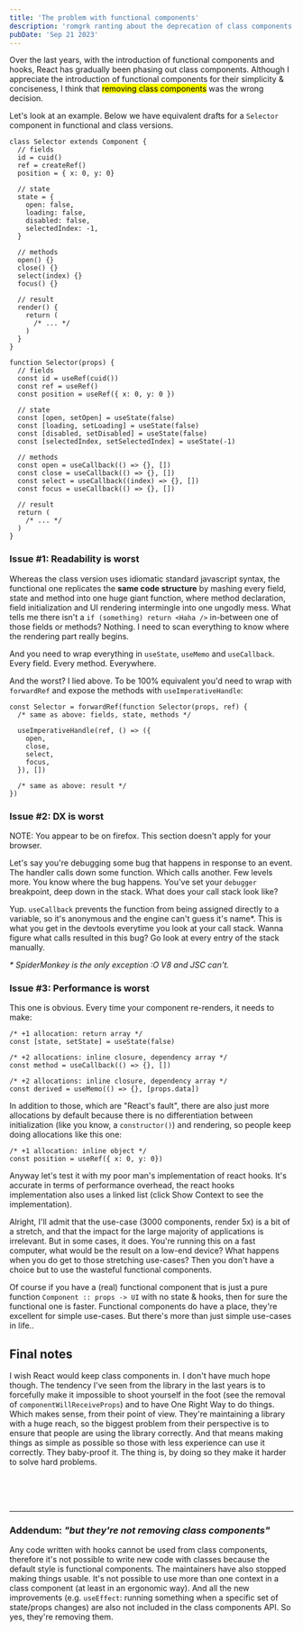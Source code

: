 ```yaml
---
title: 'The problem with functional components'
description: 'romgrk ranting about the deprecation of class components'
pubDate: 'Sep 21 2023'
---
```



Over the last years, with the introduction of functional components and hooks, React has gradually been phasing out class components. Although I appreciate the introduction of functional components for their simplicity & conciseness, I think that <mark title="read the addendum">removing class components</mark> was the wrong decision.

Let's look at an example. Below we have equivalent drafts for a `Selector` component in functional and class versions.

<div class="row mb-1">

```tsx
class Selector extends Component {
  // fields
  id = cuid()
  ref = createRef()
  position = { x: 0, y: 0}

  // state
  state = {
    open: false,
    loading: false,
    disabled: false,
    selectedIndex: -1,
  }

  // methods
  open() {}
  close() {}
  select(index) {}
  focus() {}

  // result
  render() {
    return (
      /* ... */
    )
  }
}
```

```tsx
function Selector(props) {
  // fields
  const id = useRef(cuid())
  const ref = useRef()
  const position = useRef({ x: 0, y: 0 })

  // state
  const [open, setOpen] = useState(false)
  const [loading, setLoading] = useState(false)
  const [disabled, setDisabled] = useState(false)
  const [selectedIndex, setSelectedIndex] = useState(-1)

  // methods
  const open = useCallback(() => {}, [])
  const close = useCallback(() => {}, [])
  const select = useCallback((index) => {}, [])
  const focus = useCallback(() => {}, [])

  // result
  return (
    /* ... */
  )
}
```

</div>

### Issue #1: Readability is worst

Whereas the class version uses idiomatic standard javascript syntax, the functional one replicates the **same code structure** by mashing every field, state and method into one huge giant function, where method declaration, field initialization and UI rendering intermingle into one ungodly mess. What tells me there isn't a `if (something) return <Haha />` in-between one of those fields or methods? Nothing. I need to scan everything to know where the rendering part really begins.

And you need to wrap everything in `useState`, `useMemo` and `useCallback`. Every field. Every method. Everywhere.

And the worst? I lied above. To be 100% equivalent you'd need to wrap with `forwardRef` and expose the methods with `useImperativeHandle`:

```tsx
const Selector = forwardRef(function Selector(props, ref) {
  /* same as above: fields, state, methods */

  useImperativeHandle(ref, () => ({
    open,
    close,
    select,
    focus,
  }), [])

  /* same as above: result */
})

```

### Issue #2: DX is worst

<div class="if-firefox text-warning">NOTE: You appear to be on firefox. This section doesn't apply for your browser.</div>

Let's say you're debugging some bug that happens in response to an event. The handler calls down some function. Which calls another. Few levels more. You know where the bug happens. You've set your `debugger` breakpoint, deep down in the stack. What does your call stack look like?

<ExampleStack client:load />

Yup. `useCallback` prevents the function from being assigned directly to a variable, so it's anonymous and the engine can't guess it's name*. This is what you get in the devtools everytime you look at your call stack. Wanna figure what calls resulted in this bug? Go look at every entry of the stack manually.

*\* SpiderMonkey is the only exception :O V8 and JSC can't.*

### Issue #3: Performance is worst

This one is obvious. Every time your component re-renders, it needs to make:

```tsx
/* +1 allocation: return array */
const [state, setState] = useState(false)

/* +2 allocations: inline closure, dependency array */
const method = useCallback(() => {}, [])

/* +2 allocations: inline closure, dependency array */
const derived = useMemo(() => {}, [props.data])
```

In addition to those, which are "React's fault", there are also just more allocations by default because there is no differentiation between initialization (like you know, a `constructor()`) and rendering, so people keep doing allocations like this one:

```tsx
/* +1 allocation: inline object */
const position = useRef({ x: 0, y: 0})
```

Anyway let's test it with my poor man's implementation of react hooks. It's accurate in terms of performance overhead, the react hooks implementation also uses a linked list (click Show Context to see the implementation).

<ExamplePerformance client:load />

Alright, I'll admit that the use-case (3000 components, render 5x) is a bit of a stretch, and that the impact for the large majority of applications is irrelevant. But in some cases, it does. You're running this on a fast computer, what would be the result on a low-end device? What happens when you do get to those stretching use-cases? Then you don't have a choice but to use the wasteful functional components.

Of course if you have a (real) functional component that is just a pure function `Component :: props -> UI` with no state & hooks, then for sure the functional one is faster. Functional components do have a place, they're excellent for simple use-cases. But there's more than just simple use-cases in life..

## Final notes

I wish React would keep class components in. I don't have much hope though. The tendency I've seen from the library in the last years is to forcefully make it impossible to shoot yourself in the foot (see the removal of `componentWillReceiveProps`) and to have One Right Way to do things. Which makes sense, from their point of view. They're maintaining a library with a huge reach, so the biggest problem from their perspective is to ensure that people are using the library correctly. And that means making things as simple as possible so those with less experience can use it correctly. They baby-proof it. The thing is, by doing so they make it harder to solve hard problems.

<br/>
<RandomPlant />
<br/>
<br/>

<hr/>

### Addendum: *"but they're not removing class components"*

Any code written with hooks cannot be used from class components, therefore it's not possible to write new code with classes because the default style is functional components. The maintainers have also stopped making things usable. It's not possible to use more than one context in a class component (at least in an ergonomic way). And all the new improvements (e.g. `useEffect`: running something when a specific set of state/props changes) are also not included in the class components API. So yes, they're removing them.
